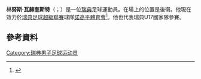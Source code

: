 {{short description|Swedish footballer}}
{{Infobox football biography
| name = 林努斯·瓦赫奎斯特 <br/>Linus Wahlqvist
| image = Linus Wahlqvist 2.jpg
| fullname = Rolf Linus Wahlqvist
| birth_date = {{Birth date and age|1996|11|11|df=y}}
| birth_place = [[瑞典|瑞典]][[北雪平|北雪平]]
| height = 1.84m
| position = [[後衛|後衛]]
| currentclub = [[諾高平體育會|諾高平]]
| clubnumber = 18
| youthyears1 = {{0|0000}}–2009
| youthclubs1 = 恩拜BK
| youthyears2 = 2009–2013
| youthclubs2 = [[諾高平體育會|諾高平]]
| years1 = 2014–2018
| clubs1 = [[諾高平體育會|諾高平]]
| caps1 = 121
| goals1 = 7
| years2 = 2018–2020
| clubs2 = [[德雷斯顿迪纳摩|德雷斯顿迪纳摩]]
| caps2 = 54
| goals2 = 0
| years3 = 2020–
| clubs3 = [[諾高平體育會|諾高平]]
| caps3 = 45
| goals3 = 4
| nationalyears1 = 2011–2013
| nationalteam1 = 瑞典U17
| nationalcaps1 = 28
| nationalgoals1 = 1
| nationalyears2 = 2013–2015
| nationalteam2 = 瑞典U19
| nationalcaps2 = 17
| nationalgoals2 = 0 
| nationalyears3 = 2015–2018
| nationalteam3 = [[瑞典21歲以下國家足球隊|瑞典U21]]
| nationalcaps3 = 29
| nationalgoals3 = 1
| nationalyears4 = 2016–
| nationalteam4 = [[瑞典國家足球隊|瑞典]]
| nationalcaps4 = 6
| nationalgoals4 = 0
| club-update = 2022年2月28日
| nationalteam-update = 2018年11月7日
}}

'''林努斯·瓦赫奎斯特'''（{{lang-sv|Linus Wahlqvist}}；{{bd|1996年|11月11日}}）是一位[[瑞典|瑞典]]足球運動員。在場上的位置是後衛。他現在效力於[[瑞典足球超級聯賽|瑞典足球超級聯賽]]球隊[[諾高平體育會|諾高平體育會]]<ref>{{cite web|title=Linus Wahlqvist|url=http://svenskfotboll.se/allsvenskan/person/?playerid=7696&instant=1|publisher=[[Swedish_Football_Association|Swedish Football Association]]|accessdate=6 June 2014|archive-date=2016-03-04|archive-url=https://web.archive.org/web/20160304211132/http://svenskfotboll.se/allsvenskan/person/?playerid=7696&instant=1|dead-url=no}}</ref>。他也代表瑞典U17國家隊參賽。

==參考資料==
{{Reflist}}

{{DEFAULTSORT: Wahlqvist, Linus}}
[[Category:瑞典男子足球运动员|Category:瑞典男子足球运动员]]